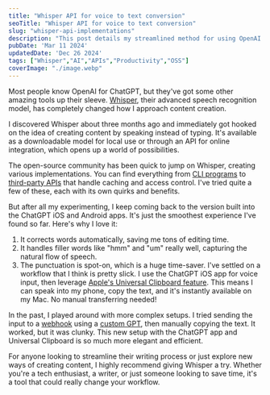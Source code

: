 ```yaml
---
title: "Whisper API for voice to text conversion"
seoTitle: "Whisper API for voice to text conversion"
slug: "whisper-api-implementations"
description: "This post details my streamlined method for using OpenAI's Whisper speech recognition model via the ChatGPT iOS app, seamlessly transferring the results to my MacBook. I explore the advantages of this approach over other implementations and share my efficient workflow using Apple's Universal Clipboard feature."
pubDate: 'Mar 11 2024'
updatedDate: 'Dec 26 2024'
tags: ["Whisper","AI","APIs","Productivity","OSS"]
coverImage: "./image.webp"
---
```


Most people know OpenAI for ChatGPT, but they've got some other amazing tools up their sleeve. [Whisper](https://openai.com/research/whisper), their advanced speech recognition model, has completely changed how I approach content creation.

I discovered Whisper about three months ago and immediately got hooked on the idea of creating content by speaking instead of typing. It's available as a downloadable model for local use or through an API for online integration, which opens up a world of possibilities.

The open-source community has been quick to jump on Whisper, creating various implementations. You can find everything from [CLI programs](https://github.com/Vaibhavs10/insanely-fast-whisper) to [third-party APIs](https://developers.cloudflare.com/workers-ai/models/whisper/) that handle caching and access control. I've tried quite a few of these, each with its own quirks and benefits.

But after all my experimenting, I keep coming back to the version built into the ChatGPT iOS and Android apps. It's just the smoothest experience I've found so far. Here's why I love it:
1. It corrects words automatically, saving me tons of editing time.
2. It handles filler words like "hmm" and "um" really well, capturing the natural flow of speech.
3. The punctuation is spot-on, which is a huge time-saver.
I've settled on a workflow that I think is pretty slick. I use the ChatGPT iOS app for voice input, then leverage [Apple's Universal Clipboard feature](https://support.apple.com/en-us/102430). This means I can speak into my phone, copy the text, and it's instantly available on my Mac. No manual transferring needed!

In the past, I played around with more complex setups. I tried sending the input to a [webhook](https://webhook.site/) using a [custom GPT](https://openai.com/blog/introducing-gpts), then manually copying the text. It worked, but it was clunky. This new setup with the ChatGPT app and Universal Clipboard is so much more elegant and efficient.

For anyone looking to streamline their writing process or just explore new ways of creating content, I highly recommend giving Whisper a try. Whether you're a tech enthusiast, a writer, or just someone looking to save time, it's a tool that could really change your workflow.
